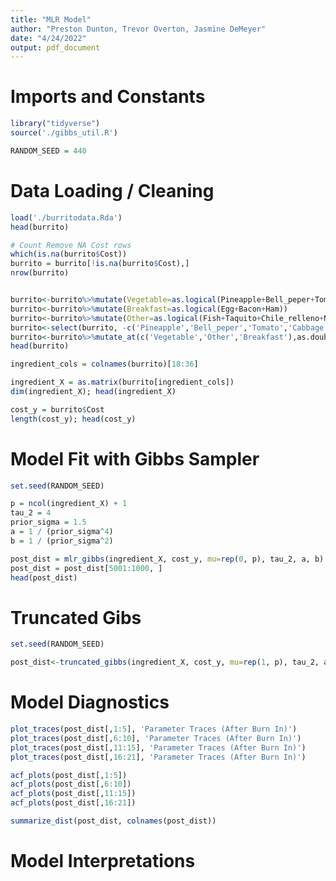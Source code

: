 ```yaml
---
title: "MLR Model"
author: "Preston Dunton, Trevor Overton, Jasmine DeMeyer"
date: "4/24/2022"
output: pdf_document
---
```


# Imports and Constants

```r
library("tidyverse")
source('./gibbs_util.R')

RANDOM_SEED = 440
```

# Data Loading / Cleaning

```r
load('./burritodata.Rda')
head(burrito)

# Count Remove NA Cost rows
which(is.na(burrito$Cost))
burrito = burrito[!is.na(burrito$Cost),]
nrow(burrito)


burrito<-burrito%>%mutate(Vegetable=as.logical(Pineapple+Bell_peper+Tomato+Cabbage+Mushroom+Corn+Carrots+Zucchini))
burrito<-burrito%>%mutate(Breakfast=as.logical(Egg+Bacon+Ham))
burrito<-burrito%>%mutate(Other=as.logical(Fish+Taquito+Chile_relleno+Nopales+Sushi+Lobster))
burrito<-select(burrito, -c('Pineapple','Bell_peper','Tomato','Cabbage','Mushroom','Corn','Carrots','Zucchini','Egg','Ham','Fish','Taquito','Chile_relleno','Nopales','Sushi','Lobster','Bacon'))
burrito<-burrito%>%mutate_at(c('Vegetable','Other','Breakfast'),as.double)
head(burrito)

ingredient_cols = colnames(burrito)[18:36]

ingredient_X = as.matrix(burrito[ingredient_cols])
dim(ingredient_X); head(ingredient_X)

cost_y = burrito$Cost
length(cost_y); head(cost_y)
```

# Model Fit with Gibbs Sampler

```r
set.seed(RANDOM_SEED)

p = ncol(ingredient_X) + 1
tau_2 = 4
prior_sigma = 1.5
a = 1 / (prior_sigma^4)
b = 1 / (prior_sigma^2)

post_dist = mlr_gibbs(ingredient_X, cost_y, mu=rep(0, p), tau_2, a, b)
post_dist = post_dist[5001:1000, ]
head(post_dist)

```
# Truncated Gibs
```r
set.seed(RANDOM_SEED)

post_dist<-truncated_gibbs(ingredient_X, cost_y, mu=rep(1, p), tau_2, a, b, lb=rep(0,p), ub=rep(Inf,p))

```

# Model Diagnostics

```r
plot_traces(post_dist[,1:5], 'Parameter Traces (After Burn In)')
plot_traces(post_dist[,6:10], 'Parameter Traces (After Burn In)')
plot_traces(post_dist[,11:15], 'Parameter Traces (After Burn In)')
plot_traces(post_dist[,16:21], 'Parameter Traces (After Burn In)')
```
```r
acf_plots(post_dist[,1:5])
acf_plots(post_dist[,6:10])
acf_plots(post_dist[,11:15])
acf_plots(post_dist[,16:21])
```



```r
summarize_dist(post_dist, colnames(post_dist))
```


# Model Interpretations

